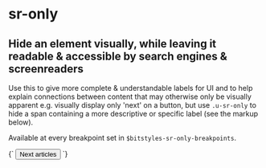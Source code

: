 
<Meta title="Utilities/sr-only" />

# sr-only

## Hide an element visually, while leaving it readable & accessible by search engines & screenreaders

Use this to give more complete & understandable labels for UI and to help explain connections between content that may otherwise only be visually apparent e.g. visually display only 'next' on a button, but use `.u-sr-only` to hide a span containing a more descriptive or specific label (see the markup below).

Available at every breakpoint set in `$bitstyles-sr-only-breakpoints`.

<Canvas>
  <Story name="sr-only">
    {`
      <button class="o-button">
        <span class="o-button__label">Next</span>
        <span class="u-sr-only">articles</span>
      </button>
    `}
  </Story>
</Canvas>
